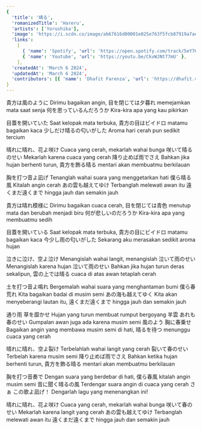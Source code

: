 ```yaml
---
{
  'title': '晴る',
  'romanizedTitle': 'Hareru',
  'artists': ['Yorushika'],
  'image': 'https://i.scdn.co/image/ab67616d00001e025e763f5fcb87919a7ae96f8b',
  'links':
    [
      { 'name': 'Spotify', 'url': 'https://open.spotify.com/track/5eY7692tmgHB9dbmq6wa2M' },
      { 'name': 'Youtube', 'url': 'https://youtu.be/CkvWJNt77mU' },
    ],
  'createdAt': 'March 6 2024',
  'updatedAt': 'March 6 2024',
  'contributors': [{ 'name': 'Dhafit Farenza', 'url': 'https://dhafit.vercel.app/' }],
}
---
```


貴方は風のように
Dirimu bagaikan angin,
目を閉じては夕暮れ
memejamkan mata saat senja
何を思っているんだろうか
Kira-kira apa yang kau pikirkan

目蓋を開いていた
Saat kelopak mata terbuka,
貴方の目はビイドロ
matamu bagaikan kaca
少しだけ晴るの匂いがした
Aroma hari cerah pun sedikit tercium

晴れに晴れ、花よ咲け
Cuaca yang cerah, mekarlah wahai bunga
咲いて晴るのせい
Mekarlah karena cuaca yang cerah
降り止めば雨でさえ
Bahkan jika hujan berhenti turun,
貴方を飾る晴る
mentari akan membuatmu berkilauan

胸を打つ音よ凪げ
Tenanglah wahai suara yang menggetarkan hati
僕ら晴る風
Kitalah angin cerah
あの雲も越えてゆけ
Terbanglah melewati awan itu
遠くまだ遠くまで
hingga jauh dan semakin jauh

貴方は晴れ模様に
Dirimu bagaikan cuaca cerah,
目を閉じては青色
menutup mata dan berubah menjadi biru
何が悲しいのだろうか
Kira-kira apa yang membuatmu sedih

目蓋を開いている
Saat kelopak mata terbuka,
貴方の目にビイドロ
matamu bagaikan kaca
今少し雨の匂いがした
Sekarang aku merasakan sedikit aroma hujan

泣きに泣け、空よ泣け
Menangislah wahai langit, menangislah
泣いて雨のせい
Menangislah karena hujan
泣いて雨のせい
Bahkan jika hujan turun deras sekalipun,
雲の上では晴る
cuaca di atas awan tetaplah cerah

土を打つ音よ鳴れ
Bergemalah wahai suara yang menghantaman bumi
僕ら春荒れ
Kita bagaikan badai di musim semi
あの海も越えてゆく
Kita akan menyeberangi lautan itu,
遠くまだ遠くまで
hingga jauh dan semakin jauh

通り雨 草を靡かせ
Hujan yang turun membuat rumput bergoyang
羊雲 あれも春のせい
Gumpalan awan juga ada karena musim semi
風のよう 胸に春乗せ
Bagaikan angin yang membawa musim semi di hati,
晴るを待つ
menunggu cuaca yang cerah

晴れに晴れ、空よ裂け
Terbelahlah wahai langit yang cerah
裂いて春のせい
Terbelah karena musim semi
降り止めば雨でさえ
Bahkan ketika hujan berhenti turun,
貴方を飾る晴る
mentari akan membuatmu berkilauan

胸を打つ音奏で
Dengan suara yang berdebar di hati,
僕ら春風
kitalah angin musim semi
音に聞く晴るの風
Terdengar suara angin di cuaca yang cerah
さぁ この歌よ凪げ！
Dengarlah lagu yang menenangkan ini!

晴れに晴れ、花よ咲け
Cuaca yang cerah, mekarlah wahai bunga
咲いて春のせい
Mekarlah karena langit yang cerah
あの雲も越えてゆけ
Terbanglah melewati awan itu
遠くまだ遠くまで
hingga jauh dan semakin jauh

